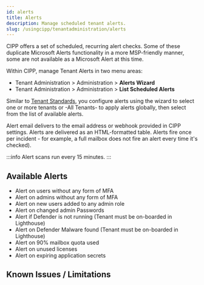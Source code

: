 ```yaml
---
id: alerts
title: Alerts
description: Manage scheduled tenant alerts.
slug: /usingcipp/tenantadministration/alerts
---
```


CIPP offers a set of scheduled, recurring alert checks. Some of these duplicate Microsoft Alerts functionality in a more
MSP-friendly manner, some are not available as a Microsoft Alert at this time.

Within CIPP, manage Tenant Alerts in two menu areas:

- Tenant Administration > Administration > **Alerts Wizard**
- Tenant Administration > Administration > **List Scheduled Alerts**

Similar to [Tenant Standards](../standards), you configure alerts using the wizard to select one or more tenants or -All Tenants-
to apply alerts globally, then select from the list of available alerts.

Alert email delivers to the email address or webhook provided in CIPP settings. Alerts are delivered as an HTML-formatted table.
Alerts fire once per incident - for example, a full mailbox does not fire an alert every time it's checked).

:::info
Alert scans run every 15 minutes.
:::

## Available Alerts

- Alert on users without any form of MFA
- Alert on admins without any form of MFA
- Alert on new users added to any admin role
- Alert on changed admin Passwords
- Alert if Defender is not running (Tenant must be on-boarded in Lighthouse)
- Alert on Defender Malware found (Tenant must be on-boarded in Lighthouse)
- Alert on 90% mailbox quota used
- Alert on unused licenses
- Alert on expiring application secrets

## Known Issues / Limitations

<NoKnownIssues />
